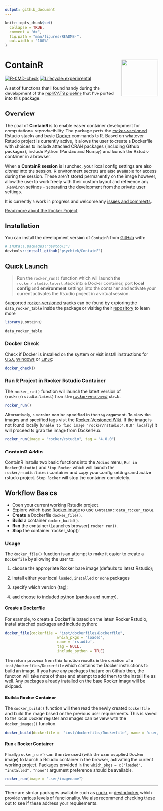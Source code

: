 ```yaml
---
output: github_document
---
```


<!-- README.md is generated from README.Rmd. Please edit that file -->

```r
knitr::opts_chunk$set(
  collapse = TRUE,
  comment = "#>",
  fig.path = "man/figures/README-",
  out.width = "100%"
)
```

# ContainR <img src="inst/figures/ContainR.png" align="right" width="120" />

<!-- badges: start -->
[![R-CMD-check](https://github.com/psychtek/ContainR/actions/workflows/R-CMD-check.yaml/badge.svg)](https://github.com/psychtek/ContainR/actions/workflows/R-CMD-check.yaml)
[![Lifecycle: experimental](https://img.shields.io/badge/lifecycle-experimental-orange.svg)](https://lifecycle.r-lib.org/articles/stages.html#experimental)
<!-- badges: end -->

A set of functions that I found handy during the development of the [repliCATS pipeline](https://replicats.research.unimelb.edu.au/) that I've ported into this package. 

## Overview

The goal of **ContainR** is to enable easier container development for computational reproducibility. The package ports the [rocker-versioned](https://github.com/rocker-org/rocker-versioned2) Rstudio stacks and basic [Docker](https://docs.docker.com/reference/) commands to R. Based on whatever Rstudio project is currently active, it allows the user to create a Dockerfile with choices to include attached CRAN packages (including Github packages), include Python (Pandas and Numpy) and launch the Rstudio container in a browser. 

When a **ContainR session** is launched, your local config settings are also *cloned* into the session. R environment secrets are also available for access during the session. These aren't stored permanently on the image however, allow the user to work freely with their custom layout and reference any `.Renviron` settings - separating the development from the private user settings.    

It is currently a work in progress and welcome any [issues and comments](https://github.com/psychtek/ContainR/issues). 

[Read more about the Rocker Project](https://rocker-project.org/)

## Installation

You can install the development version of `ContainR` from [GitHub](https://github.com/) with:

``` r
# install.packages("devtools")
devtools::install_github("psychtek/ContainR")
```

## Quick Launch

> Run the `rocker_run()` function which will launch the `rocker/rstudio:latest` stack into a Docker container, port **local config** and **environment** settings into the container and activate your current activates the Rstudio project in a virtual session.

Supported [rocker-versioned](https://github.com/rocker-org/rocker-versioned2) stacks can be found by exploring the `data_rocker_table` inside the package or visiting their [repository](https://github.com/rocker-org/rocker-versioned2) to learn more. 

```r
library(ContainR)

data_rocker_table
```

### Docker Check 
Check if Docker is installed on the system or visit install instructions for [OSX](https://docs.docker.com/desktop/install/mac-install/), [Windows](https://docs.docker.com/desktop/install/windows-install/) or [Linux](https://docs.docker.com/engine/install/):

```r
docker_check()
```

### Run R Project in Rocker Rstudio Container

The `rocker_run()` function will launch the latest version of (`rocker/rstudio:latest`) from the [rocker-versioned](https://github.com/rocker-org/rocker-versioned2) stack. 

```r
rocker_run()
```

Alternatively, a version can be specified in the `tag` argument. To view the images and specified tags visit the [Rocker-Versioned Wiki](https://github.com/rocker-org/rocker-versioned2/wiki). If the image is not found locally (`Unable to find image 'rocker/rstudio:4.0.0' locally`) it will proceed to grab the image from DockerHub. 

```r
rocker_run(image = "rocker/rstudio", tag = "4.0.0")

```

### ContainR Addin

ContainR installs two basic functions into the `Addins` menu, `Run in Rocker(Rstudio)` and `Stop Rocker` which will launch the `rocker/rsudio:latest` container and copy your config settings and active rstudio project. `Stop Rocker` will stop the container completely.

## Workflow Basics

- Open your current working Rstudio project. 
- Explore which base [Rocker image](https://rocker-project.org/) to use `ContainR::data_rocker_table`.
- **Create** a Dockerfile `docker_file()`.
- **Build** a container `docker_build()`.
- **Run** the container (Launches browser) `rocker_run()`.
- **Stop** the container `rocker_stop()``

### Usage

The `docker_file()` function is an attempt to make it easier to create a `Dockerfile` by allowing the user to: 

1) choose the appropriate Rocker base image (defaults to latest Rstudio); 

2) install either your local `loaded`, `installed` or `none` packages;

3) specify which version (tag);

4) and choose to included python (pandas and numpy). 

#### Create a Dockerfile 

For example, to create a Dockerfile based on the latest Rocker Rstudio, install attached packages and include python:

```r
docker_file(dockerfile = "inst/dockerfiles/Dockerfile",
                        which_pkgs = "loaded",
                        name = "rstudio",
                        tag = NULL,
                        include_python = TRUE)

```

The return process from this function results in the creation of a `inst/dockerfiles/Dockerfile` which contains the Docker instructions to build an image. If you have any packages that are on Github then, the function will take note of these and attempt to add them to the install file as well. Any packages already installed on the base Rocker image will be skipped. 

#### Build a Rocker Container 

The `docker_build()` function will then read the newly created `Dockerfile` and build the image based on the previous user requirements. This is saved to the local Docker register and images can be view with the `docker_images()` function. 

```r
docker_build(dockerfile =  "inst/dockerfiles/Dockerfile", name = "user/imagename")
```

#### Run a Rocker Container

Finally,`rocker_run()` can then be used (with the user supplied Docker image) to launch a Rstudio container in the browser, activating the current working project. Packages provided in the `which_pkgs = c("loaded", "installed", "none")` argument preference should be available. 

```r
rocker_run(image = "user/imagename")

```

----

There are similar packages available such as [dockr](https://github.com/smaakage85/dockr) or [devindocker](https://github.com/ThinkR-open/devindocker) which provide various levels of functionality. We also recommend checking these out to see if these address your requirements. 
